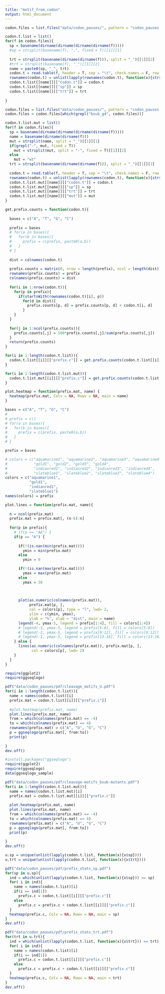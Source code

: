 ---
title: "motif_from_codon"
output: html_document
---

```{r include=FALSE}
codon.files = list.files("data/codon_pauses/", pattern = "codon_pauses.txt", full.names = T, recursive = T)

codon.t.list = list()
for(f in codon.files){
  sp = basename(dirname(dirname(dirname(dirname(f)))))
  #sp = strsplit(basename(f), ".", fixed = T)[[1]][1]
  
  trt = strsplit(basename(dirname(dirname(f))), split = "_")[[1]][2]
  #trt = strsplit(basename(f), "_")[[1]][2]
  name = paste0(sp, "_", trt)
  codon.t = read.table(f, header = T, sep = "\t", check.names = F, row.names = 1)
  rownames(codon.t) = unlist(lapply(rownames(codon.t), function(x){strsplit(x, split = "_")[[1]][2]}))
  codon.t.list[[name]][["codon.t"]] = codon.t
  codon.t.list[[name]][["sp"]] = sp
  codon.t.list[[name]][["trt"]] = trt
  
}
```

```{r load mutants}
codon.files = list.files("data/codon_pauses/", pattern = "codon_pauses.txt", full.names = T, recursive = T)
codon.files = codon.files[which(grepl("bsub_g4", codon.files))]

codon.t.list.mut = list()
for(f in codon.files){
  sp = basename(dirname(dirname(dirname(dirname(f)))))
  name = basename(dirname(dirname(f)))
  mut = strsplit(name, split = "_")[[1]][1]
  if(grepl("-", mut, fixed = T))
    mut = strsplit(mut, split = "-", fixed = T)[[1]][2]
  else
    mut = "wt"
  trt = strsplit(basename(dirname(dirname(f))), split = "_")[[1]][2]
  
  codon.t = read.table(f, header = T, sep = "\t", check.names = F, row.names = 1)
  rownames(codon.t) = unlist(lapply(rownames(codon.t), function(x){strsplit(x, split = "_")[[1]][2]}))
  codon.t.list.mut[[name]][["codon.t"]] = codon.t
  codon.t.list.mut[[name]][["sp"]] = sp
  codon.t.list.mut[[name]][["trt"]] = trt
  codon.t.list.mut[[name]][["mut"]] = mut
}
```


```{r}

get.prefix.counts = function(codon.t){
  
  bases = c("A", "T", "G", "C") 
  
  prefix = bases
  # for(a in bases){
  #   for(b in bases){
  #     prefix = c(prefix, paste0(a,b))
  #   }
  # }
  
  dist = colnames(codon.t)
  
  prefix.counts = matrix(0, nrow = length(prefix), ncol = length(dist))
  rownames(prefix.counts) = prefix
  colnames(prefix.counts) = dist
  
  for(i in 1:nrow(codon.t)){
    for(p in prefix){
      if(startsWith(rownames(codon.t)[i], p))
        for(d in dist){
          prefix.counts[p, d] = prefix.counts[p, d] + codon.t[i, d]
        }
    }
  }
  
  for(j in 1:ncol(prefix.counts)){
    prefix.counts[,j] = 100*prefix.counts[,j]/sum(prefix.counts[,j])
  }
  return(prefix.counts)
}


```


```{r codon prefix}
for(i in 1:length(codon.t.list)){
  codon.t.list[[i]][["prefix.c"]] = get.prefix.counts(codon.t.list[[i]][["codon.t"]])
}

```

```{r codon prefix mut}

for(i in 1:length(codon.t.list.mut)){
  codon.t.list.mut[[i]][["prefix.c"]] = get.prefix.counts(codon.t.list.mut[[i]][["codon.t"]])
}
```

```{r}
plot.heatmap = function(prefix.mat, name) {
  heatmap(prefix.mat, Colv = NA, Rowv = NA, main = name)
}

```

```{r}

bases = c("A", "T", "G", "C") 
# 
# prefix = c()
# for(a in bases){
#   for(b in bases){
#     prefix = c(prefix, paste0(a,b))
#   }
# }

prefix = bases

# colors = c("aquamarine1", "aquamarine2", "aquamarine3", "aquamarine4", 
#            "gold1", "gold2", "gold3", "gold4", 
#            "indianred1", "indianred2", "indianred3", "indianred4", 
#            "slateblue1", "slateblue2", "slateblue3", "slateblue4")
colors = c("aquamarine1",
           "gold1", 
           "indianred1", 
           "slateblue1")
names(colors) = prefix

plot.lines = function(prefix.mat, name){
  
  n = ncol(prefix.mat)
  prefix.mat = prefix.mat[, (n-6):n]
  
  for(p in prefix){
    # if(p == "AA") {
    if(p == "A") {
      
      if(!(is.nan(min(prefix.mat))))
        ymin = min(prefix.mat) 
      else
        ymin = 0   

      if(!(is.nan(max(prefix.mat))))
        ymax = max(prefix.mat) 
      else
        ymax = 30   
      

      
      plot(as.numeric(colnames(prefix.mat)), 
           prefix.mat[p, ], 
           col = colors[p], type = "l", lwd= 2, 
           ylim = c(ymin, ymax), 
           ylab = "%", xlab = "dist", main = name)
      legend(-4, ymax-5, legend = prefix[1:4], fill = colors[1:4])
      # legend(-3, ymax-5, legend = prefix[5:8], fill = colors[5:8])
      # legend(-2, ymax-5, legend = prefix[9:12], fill = colors[9:12])
      # legend(-1, ymax-5, legend = prefix[13:16], fill = colors[13:16])
    } else {
      lines(as.numeric(colnames(prefix.mat)), prefix.mat[p, ], 
            col = colors[p], lwd= 2) 
    }
  }
}

```



```{r}
require(ggplot2)
require(ggseqlogo)

pdf("data/codon_pauses/pdf/cleavage_motifs_U.pdf")
for(i in 1:length(codon.t.list)){
  name = names(codon.t.list)[i]
  prefix.mat = codon.t.list[[i]][["prefix.c"]]
  
  #plot.heatmap(prefix.mat, name)
  plot.lines(prefix.mat, name)
  from = which(colnames(prefix.mat) == -4)
  to = which(colnames(prefix.mat) == 4)
  rownames(prefix.mat) = c("A", "U", "G", "C")
  p = ggseqlogo(prefix.mat[, from:to])
  print(p)
  
}
dev.off()


```

```{r logo}
#install.packages("ggseqlogo")
require(ggplot2)
require(ggseqlogo)
data(ggseqlogo_sample)
```

```{r}

pdf("data/codon_pauses/pdf/cleavage-motifs_bsub-mutants.pdf")
for(i in 1:length(codon.t.list.mut)){
  name = names(codon.t.list.mut)[i]
  prefix.mat = codon.t.list.mut[[i]][["prefix.c"]]
  
  plot.heatmap(prefix.mat, name)
  plot.lines(prefix.mat, name)
  from = which(colnames(prefix.mat) == -4)
  to = which(colnames(prefix.mat) == 4)
  rownames(prefix.mat) = c("A", "U", "G", "C")
  p = ggseqlogo(prefix.mat[, from:to])
  print(p)
  
}
dev.off()
```


```{r}

u.sp = unique(unlist(lapply(codon.t.list, function(x){x$sp})))
u.trt = unique(unlist(lapply(codon.t.list, function(x){x$trt})))

pdf("data/codon_pauses/pdf/prefix_stats_sp.pdf")
for(sp in u.sp){
  ind = which(unlist(lapply(codon.t.list, function(x){x$sp})) == sp)
  for( i in ind){
    name = names(codon.t.list)[i]
    if(i == ind[1])
      prefix.c = codon.t.list[[i]][["prefix.c"]]
    else
      prefix.c = prefix.c + codon.t.list[[i]][["prefix.c"]]
  }
  heatmap(prefix.c, Colv = NA, Rowv = NA, main = sp)
}
dev.off()

pdf("data/codon_pauses/pdf/prefix_stats_trt.pdf")
for(trt in u.trt){
  ind = which(unlist(lapply(codon.t.list, function(x){x$trt})) == trt)
  for( i in ind){
    name = names(codon.t.list)[i]
    if(i == ind[1])
      prefix.c = codon.t.list[[i]][["prefix.c"]]
    else
      prefix.c = prefix.c + codon.t.list[[i]][["prefix.c"]]
  }
  heatmap(prefix.c, Colv = NA, Rowv = NA, main = trt)
}
dev.off()
```

